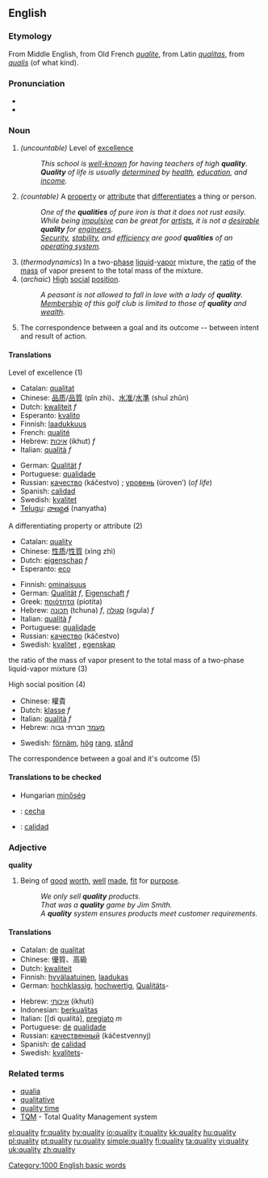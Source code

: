 ==English==

===Etymology===
From Middle English, from Old French ''[[qualite]]'', from Latin ''[[qualitas]]'', from ''[[qualis]]'' (of what kind).

===Pronunciation===
*{{audio|en-us-quality.ogg|Audio (US)}}
*{{IPA|/'kwɒlɪtɪ/}}

===Noun===
{{en-noun|qualit|ies}}

#''(uncountable)'' Level of [[excellence]]
#:''This school is [[well-known]] for having teachers of high '''quality'''.''
#:'''''Quality''' of life is usually [[determined]] by [[health]], [[education]], and [[income]].''
#''(countable)'' A [[property]] or [[attribute]] that [[differentiate]]s a thing or person.
#:''One of the '''qualities''' of pure iron is that it does not rust easily.''
#:''While being [[impulsive]] can be great for [[artists]], it is not a [[desirable]] '''quality''' for [[engineers]].''
#:''[[security|Security]], [[stability]], and [[efficiency]] are good '''qualities''' of an [[operating system]].''
#(''thermodynamics'') In a two-[[phase]] [[liquid]]-[[vapor]] mixture, the [[ratio]] of the [[mass]] of vapor present to the total mass of the mixture.
#(''archaic'') [[high|High]] [[social]] [[position]].
#:''A peasant is not allowed to fall in love with a lady of '''quality'''.''
#:''[[membership|Membership]] of this golf club is limited to those of '''quality''' and [[wealth]].''
#The correspondence between a goal and its outcome -- between intent and result of action.

====Translations====
;Level of excellence (1)
{{top}}
*Catalan: [[qualitat]] {{f}}
*Chinese: [[品质]]/[[品質]] (pǐn zhì)、[[水准]]/[[水準]] (shuǐ zhǔn)
*Dutch: [[kwaliteit]] ''f''
*Esperanto: [[kvalito]]
*Finnish: [[laadukkuus]]
*French: [[qualité]]
*Hebrew: [[איכות]] (ikhut) ''f''
*Italian: [[qualità]] ''f''
{{mid}}
*German: [[Qualität]] ''f''
*Portuguese: [[qualidade]] {{f}}
*Russian: [[качество]] (káčestvo) {{n}}; [[уровень]] (úroven’) {{m}} (''of life'')
*Spanish: [[calidad]]
*Swedish: [[kvalitet]] {{c}}
*[[Telugu]]: [[నాణ్యత]] (nanyatha)
{{bottom}}

;A differentiating property or attribute (2)
{{top}}
*Catalan: [[quality]] {{f}}
*Chinese: [[性质]]/[[性質]] (xìng zhì)
*Dutch: [[eigenschap]] ''f''
*Esperanto: [[eco]]
{{mid}}
*Finnish: [[ominaisuus]]
*German: [[Qualität]] ''f'', [[Eigenschaft]] ''f''
*Greek: [[ποιότητα]] (piotita) {{f}}
*Hebrew: [[תכונה]] (tchuna) ''f'', [[סגולה]] (sgula) ''f''
*Italian: [[qualità]] ''f''
*Portuguese: [[qualidade]] {{f}}
*Russian: [[качество]] (káčestvo) {{n}}
*Swedish: [[kvalitet]] {{c}}, [[egenskap]] {{c}}
{{bottom}}

;the ratio of the mass of vapor present to the total mass of a two-phase liquid-vapor mixture (3)
{{top}}
{{mid}}
{{bottom}}

;High social position (4)
{{top}}
*Chinese: 權貴
*Dutch: [[klasse]] ''f''
*Italian: [[qualità]] ''f''
*Hebrew: [[מעמד]] חברתי גבוה
{{mid}}
*Swedish: [[förnäm]], [[hög]] [[rang]], [[stånd]]
{{bottom}}

;The correspondence between a goal and it's outcome (5)
{{top}}
{{mid}}
{{bottom}}

====Translations to be checked====
{{checktrans}}

*Hungarian [[minőség]]
*{{ttbc|Polish}}: [[cecha]]
*{{ttbc|Spanish}}: [[calidad]]

===Adjective===
'''quality'''

#Being of [[good]] [[worth]], [[well]] [[made]], [[fit]] for [[purpose]].
#:''We only sell '''quality''' products.''
#:''That was a '''quality''' game by Jim Smith.''
#:''A '''quality''' system ensures products meet customer requirements.''

====Translations====
{{top}}
*Catalan: [[de]] [[qualitat]]
*Chinese: 優質、高級
*Dutch: [[kwaliteit]]
*Finnish: [[hyvälaatuinen]], [[laadukas]]
*German: [[hochklassig]], [[hochwertig]], [[Qualitäts]]-
{{mid}}
*Hebrew: [[איכותי]] (ikhuti)
*Indonesian: [[berkualitas]]
*Italian: [[di qualità], [[pregiato]] ''m''
*Portuguese: [[de]] [[qualidade]]
*Russian: [[качественный]] (káčestvennyj)
*Spanish: [[de]] [[calidad]]
*Swedish: [[kvalitet]]s-
{{bottom}}

===Related terms===
*[[qualia]]
*[[qualitative]]
*[[quality time]]
*[[TQM]] - Total Quality Management system

[[Category:1000 English basic words]]

[[el:quality]]
[[fr:quality]]
[[hy:quality]]
[[io:quality]]
[[it:quality]]
[[kk:quality]]
[[hu:quality]]
[[pl:quality]]
[[pt:quality]]
[[ru:quality]]
[[simple:quality]]
[[fi:quality]]
[[ta:quality]]
[[vi:quality]]
[[uk:quality]]
[[zh:quality]]